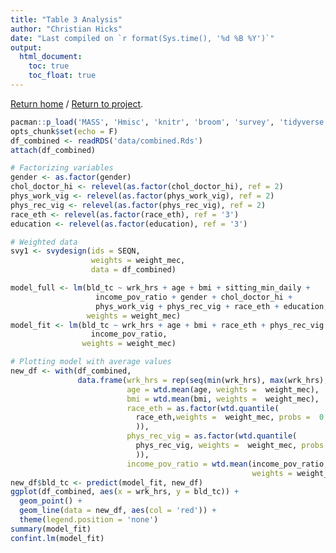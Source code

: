```yaml
---
title: "Table 3 Analysis"
author: "Christian Hicks"
date: "Last compiled on `r format(Sys.time(), '%d %B %Y')`"
output:
  html_document:
    toc: true
    toc_float: true
---
```

<a href="https://www.christianhicks.com">Return home</a> / <a href="https://www.christianhicks.com/MPH-Manuscript">Return to project</a>.
```r
pacman::p_load('MASS', 'Hmisc', 'knitr', 'broom', 'survey', 'tidyverse')
opts_chunk$set(echo = F)
df_combined <- readRDS('data/combined.Rds')
attach(df_combined)

# Factorizing variables
gender <- as.factor(gender)
chol_doctor_hi <- relevel(as.factor(chol_doctor_hi), ref = 2)
phys_work_vig <- relevel(as.factor(phys_work_vig), ref = 2)
phys_rec_vig <- relevel(as.factor(phys_rec_vig), ref = 2)
race_eth <- relevel(as.factor(race_eth), ref = '3')
education <- relevel(as.factor(education), ref = '3')

# Weighted data
svy1 <- svydesign(ids = SEQN,
                  weights = weight_mec,
                  data = df_combined)
```

```r
model_full <- lm(bld_tc ~ wrk_hrs + age + bmi + sitting_min_daily +
                   income_pov_ratio + gender + chol_doctor_hi +
                   phys_work_vig + phys_rec_vig + race_eth + education,
                 weights = weight_mec)
model_fit <- lm(bld_tc ~ wrk_hrs + age + bmi + race_eth + phys_rec_vig +
                  income_pov_ratio,
                weights = weight_mec)

# Plotting model with average values
new_df <- with(df_combined,
               data.frame(wrk_hrs = rep(seq(min(wrk_hrs), max(wrk_hrs), 1)),
                          age = wtd.mean(age, weights =  weight_mec),
                          bmi = wtd.mean(bmi, weights =  weight_mec),
                          race_eth = as.factor(wtd.quantile(
                            race_eth,weights =  weight_mec, probs =  0.5
                            )),
                          phys_rec_vig = as.factor(wtd.quantile(
                            phys_rec_vig, weights =  weight_mec, probs =  0.5
                            )),
                          income_pov_ratio = wtd.mean(income_pov_ratio,
                                                      weights = weight_mec)))
new_df$bld_tc <- predict(model_fit, new_df)
ggplot(df_combined, aes(x = wrk_hrs, y = bld_tc)) +
  geom_point() +
  geom_line(data = new_df, aes(col = 'red')) +
  theme(legend.position = 'none')
summary(model_fit)
confint.lm(model_fit)
```